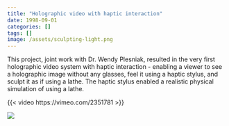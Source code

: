 ```yaml
---
title: "Holographic video with haptic interaction"
date: 1998-09-01
categories: []
tags: []
image: /assets/sculpting-light.png
---
```


This project, joint work with Dr. Wendy Plesniak, resulted in the very first holographic video system with haptic interaction - enabling a viewer to see a holographic image without any glasses, feel it using a haptic stylus, and sculpt it as if using a lathe. The haptic stylus enabled a realistic physical simulation of using a lathe.

{{< video https://vimeo.com/2351781 >}}

![](/assets/frames.png)
